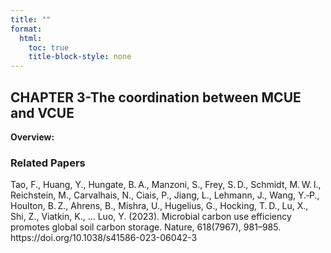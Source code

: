 ```yaml
---
title: ""
format:
  html:
    toc: true
    title-block-style: none
---
```


## CHAPTER 3-The coordination between MCUE and VCUE

**Overview:**

### Related Papers

Tao, F., Huang, Y., Hungate, B. A., Manzoni, S., Frey, S. D., Schmidt, M. W. I., Reichstein, M., Carvalhais, N., Ciais, P., Jiang, L., Lehmann, J., Wang, Y.‑P., Houlton, B. Z., Ahrens, B., Mishra, U., Hugelius, G., Hocking, T. D., Lu, X., Shi, Z., Viatkin, K., … Luo, Y. (2023). Microbial carbon use efficiency promotes global soil carbon storage. Nature, 618(7967), 981–985. https://doi.org/10.1038/s41586-023-06042-3
